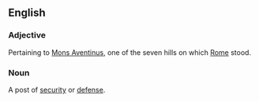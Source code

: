 ==English==
===Adjective===
Pertaining to [[Mons Aventinus]], one of the seven hills on which [[Rome]] stood.

===Noun===
A post of [[security]] or [[defense]].